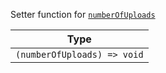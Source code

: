 Setter function for [`numberOfUploads`](../../../state-and-offline-support/contexts/message-input-context#numberofuploads)

| Type                        |
| --------------------------- |
| `(numberOfUploads) => void` |
